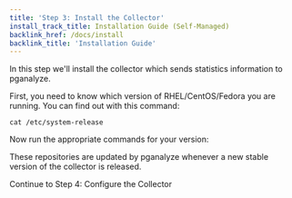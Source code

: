 ```yaml
---
title: 'Step 3: Install the Collector'
install_track_title: Installation Guide (Self-Managed)
backlink_href: /docs/install
backlink_title: 'Installation Guide'
---
```



In this step we'll install the collector which sends statistics information to pganalyze.

First, you need to know which version of RHEL/CentOS/Fedora you are running. You can find out with this command:

```
cat /etc/system-release
```

Now run the appropriate commands for your version:

<CollectorPkgInstallInstructions kind='yum' />

These repositories are updated by pganalyze whenever a new stable version of the collector is released.

<Link className="btn btn-success" to="04_configure_the_collector_package">
  Continue to Step 4: Configure the Collector
</Link>
